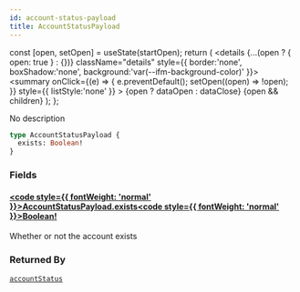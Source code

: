 ```yaml
---
id: account-status-payload
title: AccountStatusPayload
---
```









  const [open, setOpen] = useState(startOpen);
  return (
    <details {...(open ? { open: true } : {})} className="details" style={{ border:'none', boxShadow:'none', background:'var(--ifm-background-color)' }}>
      <summary
        onClick={(e) => {
          e.preventDefault();
          setOpen((open) => !open);
        }}
        style={{ listStyle:'none' }}
      >
      {open ? dataOpen : dataClose}
      </summary>
      {open && children}
    </details>
  );
};








No description


```graphql
type AccountStatusPayload {
  exists: Boolean!
}
```




### Fields

#### [<code style={{ fontWeight: 'normal' }}>AccountStatusPayload.<b>exists</b></code>](#)<Bullet />[<code style={{ fontWeight: 'normal' }}><b>Boolean!</b></code>](/gql-api/types/scalars/boolean.mdx) <Badge class="badge badge--secondary badge--non_null" text="non-null"/> <Badge class="badge badge--secondary " text="scalar"/> 
Whether or not the account exists






### Returned By

[`accountStatus`](/gql-api/operations/queries/account-status.mdx)  <Badge class="badge badge--secondary badge--relation" text="query"/>